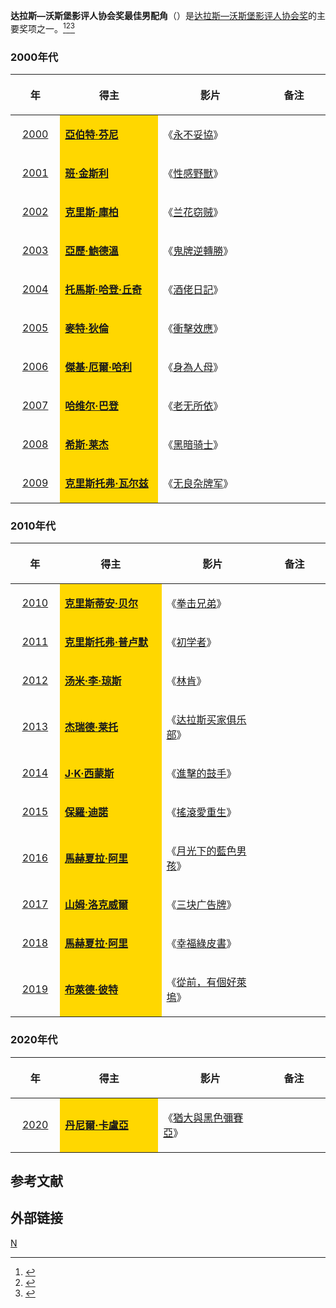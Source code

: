 {{noteTA
|1=zh-hans:希斯·莱杰;zh-hk:希夫·烈爵;zh-tw:希斯·萊傑;
}}
'''达拉斯—沃斯堡影评人协会奖最佳男配角'''（{{lang-en|'''Dallas–Fort Worth Film Critics Association Award for Best Supporting Actor'''}}）是[[达拉斯—沃斯堡影评人协会|达拉斯—沃斯堡影评人协会奖]]的主要奖项之一。<ref>{{cite web |url=http://ent.sina.com.cn/m/f/2010-12-18/01463180709.shtml |title=达拉斯-沃斯堡影评人协会奖《社交网战》大胜 |accessdate=2010 |publisher=新浪网 |work= |language=zh-hans |archive-date=2019-07-25 |archive-url=https://web.archive.org/web/20190725102521/http://ent.sina.com.cn/m/f/2010-12-18/01463180709.shtml |dead-url=no }}</ref><ref>{{cite web|url= http://ent.sina.com.cn/m/f/2008-12-18/05502301046.shtml|title= 达拉斯-沃斯堡影评人协会奖 《贫民富翁》胜出|accessdate= 2008|publisher= 新浪网|work= |language= zh-hans|archive-date= 2019-07-20|archive-url= https://web.archive.org/web/20190720204658/http://ent.sina.com.cn/m/f/2008-12-18/05502301046.shtml|dead-url= no}}</ref><ref>{{cite web |url=http://ent.sina.com.cn/m/f/2007-12-18/12231839464.shtml |title=《老无所依》攻城掠地 再取“达拉斯—沃斯堡” |accessdate=2007 |publisher=新浪网 |work= |language=zh-hans |archive-date=2019-07-25 |archive-url=https://web.archive.org/web/20190725190434/http://ent.sina.com.cn/m/f/2007-12-18/12231839464.shtml |dead-url=no }}</ref>

=== 2000年代 ===
{| class="wikitable" width="95%" cellpadding="5"
|-
!width="100"|年
!width="350"|得主
!width="350"|影片
!width="200"|备注
|-
|style="text-align:center;"| [[2000年达拉斯—沃斯堡影评人协会奖|2000]] ||  style="background:Gold;" |'''[[亞伯特·芬尼|亞伯特·芬尼]]''' ||《[[永不妥協|永不妥協]]》  ||  
|-
|style="text-align:center;"| [[2001年达拉斯—沃斯堡影评人协会奖|2001]] ||  style="background:Gold;" |'''[[班·金斯利|班·金斯利]]''' ||《[[性感野獸|性感野獸]]》  ||  
|-
|style="text-align:center;"| [[2002年达拉斯—沃斯堡影评人协会奖|2002]] ||  style="background:Gold;" |'''[[克里斯·庫柏|克里斯·庫柏]]''' ||《[[兰花窃贼|兰花窃贼]]》  ||  
|-
|style="text-align:center;"| [[2003年达拉斯—沃斯堡影评人协会奖|2003]] ||  style="background:Gold;" |'''[[亞歷·鮑德溫|亞歷·鮑德溫]]''' ||《[[鬼牌逆轉勝|鬼牌逆轉勝]]》  ||  
|-
|style="text-align:center;"| [[2004年达拉斯—沃斯堡影评人协会奖|2004]] ||  style="background:Gold;" |'''[[托馬斯·哈登·丘奇|托馬斯·哈登·丘奇]]''' ||《[[酒佬日記|酒佬日記]]》  ||  
|-
|style="text-align:center;"| [[2005年达拉斯—沃斯堡影评人协会奖|2005]] ||  style="background:Gold;" |'''[[麥特·狄倫|麥特·狄倫]]''' ||《[[衝擊效應|衝擊效應]]》  ||  
|-
|style="text-align:center;"| [[2006年达拉斯—沃斯堡影评人协会奖|2006]] ||  style="background:Gold;" |'''[[傑基·厄爾·哈利|傑基·厄爾·哈利]]''' ||《[[身為人母|身為人母]]》  ||  
|-
|style="text-align:center;"| [[2007年达拉斯—沃斯堡影评人协会奖|2007]] ||  style="background:Gold;" |'''[[哈维尔·巴登|哈维尔·巴登]]''' ||《[[老无所依|老无所依]]》  ||  
|-
|style="text-align:center;"| [[2008年达拉斯—沃斯堡影评人协会奖|2008]] ||  style="background:Gold;" |'''[[希斯·莱杰|希斯·莱杰]]''' || 《[[黑暗骑士|黑暗骑士]]》 ||  
|-
|style="text-align:center;"| [[2009年达拉斯—沃斯堡影评人协会奖|2009]] ||  style="background:Gold;" |'''[[克里斯托弗·瓦尔兹|克里斯托弗·瓦尔兹]]''' || 《[[无良杂牌军|无良杂牌军]]》 ||  
|}

=== 2010年代 ===
{| class="wikitable" width="95%" cellpadding="5"
|-
!width="100"|年
!width="350"|得主
!width="350"|影片
!width="200"|备注
|-
|style="text-align:center;"| [[2010年达拉斯—沃斯堡影评人协会奖|2010]] ||  style="background:Gold;" | '''[[克里斯蒂安·贝尔|克里斯蒂安·贝尔]]''' || 《[[拳击兄弟|拳击兄弟]]》 ||  
|-
|style="text-align:center;"| [[2011年达拉斯—沃斯堡影评人协会奖|2011]] ||  style="background:Gold;" | '''[[克里斯托弗·普卢默|克里斯托弗·普卢默]]''' ||《[[初学者|初学者]]》  ||  
|-
|style="text-align:center;"| [[2012年达拉斯—沃斯堡影评人协会奖|2012]] ||  style="background:Gold;" | '''[[汤米·李·琼斯|汤米·李·琼斯]]'''|| 《[[林肯_(2012年电影)|林肯]]》 || 
|-
|style="text-align:center;"| [[2013年达拉斯—沃斯堡影评人协会奖|2013]] ||  style="background:Gold;" | '''[[杰瑞德·莱托|杰瑞德·莱托]]''' || 《[[达拉斯买家俱乐部|达拉斯买家俱乐部]]》 ||  
|-
|style="text-align:center;"| [[2014年达拉斯—沃斯堡影评人协会奖|2014]] ||  style="background:Gold;" | '''[[J·K·西蒙斯|J·K·西蒙斯]]''' || 《[[進擊的鼓手|進擊的鼓手]]》 ||  
|-
|style="text-align:center;"| [[2015年达拉斯—沃斯堡影评人协会奖|2015]] ||  style="background:Gold;" | '''[[保羅·迪諾|保羅·迪諾]]''' || 《[[搖滾愛重生|搖滾愛重生]]》 ||  
|-
|style="text-align:center;"| [[2016年达拉斯—沃斯堡影评人协会奖|2016]] ||  style="background:Gold;" | '''[[馬赫夏拉·阿里|馬赫夏拉·阿里]]''' || 《[[月光下的藍色男孩|月光下的藍色男孩]]》 ||  
|-
|style="text-align:center;"| [[2017年达拉斯—沃斯堡影评人协会奖|2017]] ||  style="background:Gold;" | '''[[山姆·洛克威爾|山姆·洛克威爾]]''' || 《[[三块广告牌|三块广告牌]]》 ||  
|-
|style="text-align:center;"| [[2018年达拉斯—沃斯堡影评人协会奖|2018]] ||  style="background:Gold;" | '''[[馬赫夏拉·阿里|馬赫夏拉·阿里]]''' || 《[[幸福綠皮書|幸福綠皮書]]》 || 
|-
|style="text-align:center;"| [[2019年达拉斯—沃斯堡影评人协会奖|2019]] ||  style="background:Gold;" | '''[[布萊德·彼特|布萊德·彼特]]''' || 《[[從前，有個好萊塢|從前，有個好萊塢]]》 || 
|}

=== 2020年代 ===
{| class="wikitable" width="95%" cellpadding="5"
|-
!width="100"|年
!width="350"|得主
!width="350"|影片
!width="200"|备注
|-
|style="text-align:center;"| [[2020年达拉斯—沃斯堡影评人协会奖|2020]] ||  style="background:Gold;" | '''[[丹尼爾·卡盧亞|丹尼爾·卡盧亞]]''' || 《[[猶大與黑色彌賽亞|猶大與黑色彌賽亞]]》 || 
|}

==参考文献==
{{reflist}}

== 外部链接 ==
{{达拉斯—沃斯堡影评人协会奖}}

[[Category:达拉斯—沃斯堡影评人协会奖|N]]
